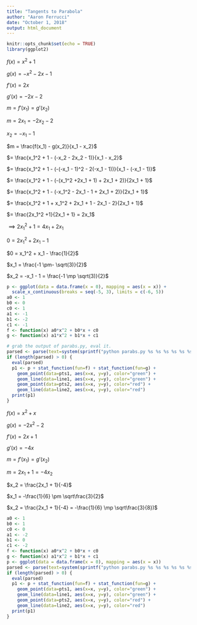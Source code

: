 ```yaml
---
title: "Tangents to Parabola"
author: "Aaron Ferrucci"
date: "October 1, 2018"
output: html_document
---
```


```r
knitr::opts_chunk$set(echo = TRUE)
library(ggplot2)
```

$f(x) = x^2 + 1$

$g(x) = -x^2 - 2x - 1$

$f'(x) = 2x$

$g'(x) = -2x - 2$

$m = f'(x_1) = g'(x_2)$

$m = 2x_1 = -2x_2 - 2$

$x_2 = -x_1 - 1$

$m = \frac{f(x_1) - g(x_2)}{x_1 - x_2}$

$= \frac{x_1^2 + 1 - (-x_2 - 2x_2 - 1)}{x_1 - x_2}$

$= \frac{x_1^2 + 1 - (-(-x_1 - 1)^2 - 2(-x_1 - 1))}{x_1 - (-x_1 - 1)}$

$= \frac{x_1^2 + 1 - (-(x_1^2 +2x_1 + 1) + 2x_1 + 2)}{2x_1 + 1}$

$= \frac{x_1^2 + 1 - (-x_1^2 - 2x_1 - 1 + 2x_1 + 2)}{2x_1 + 1}$

$= \frac{x_1^2 + 1 + x_1^2 + 2x_1 + 1 - 2x_1 - 2}{2x_1 + 1}$

$= \frac{2x_1^2 +1}{2x_1 + 1} = 2x_1$

$\implies 2x_1^2 + 1 = 4x_1 + 2x_1$

$0 = 2x_1^2 + 2x_1 - 1$

$0 = x_1^2 + x_1 - \frac{1}{2}$

$x_1 = \frac{-1 \pm- \sqrt(3)}{2}$

$x_2 = -x_1 - 1 = \frac{-1 \mp \sqrt(3)}{2}$


```r
p <- ggplot(data = data.frame(x = 0), mapping = aes(x = x)) +
  scale_x_continuous(breaks = seq(-5, 3), limits = c(-6, 5))
a0 <- 1
b0 <- 0
c0 <- 1
a1 <- -1
b1 <- -2
c1 <- -1
f <- function(x) a0*x^2 + b0*x + c0
g <- function(x) a1*x^2 + b1*x + c1

# grab the output of parabs.py, eval it.
parsed <- parse(text=system(sprintf("python parabs.py %s %s %s %s %s %s", a0, b0, c0, a1, b1, c1), intern=T))
if (length(parsed) > 0) {
  eval(parsed)
  p1 <- p + stat_function(fun=f) + stat_function(fun=g) +
    geom_point(data=pts1, aes(x=x, y=y), color="green") +
    geom_line(data=line1, aes(x=x, y=y), color="green") +
    geom_point(data=pts2, aes(x=x, y=y), color="red") +
    geom_line(data=line2, aes(x=x, y=y), color="red")
  print(p1)
}

```

$f(x) = x^2 + x$

$g(x) = -2x^2 - 2$

$f'(x) = 2x + 1$

$g'(x) = -4x$

$m = f'(x_1) = g'(x_2)$

$m = 2x_1 +1 = -4x_2$

$x_2 = \frac{2x_1 + 1}{-4}$

$x_1 = -\frac{1}{6} \pm \sqrt\frac{3}{2}$

$x_2 = \frac{2x_1 + 1}{-4} = -\frac{1}{6} \mp \sqrt\frac{3}{8})$


```r
a0 <- 1
b0 <- 1
c0 <- 0
a1 <- -2
b1 <- 0
c1 <- -2
f <- function(x) a0*x^2 + b0*x + c0
g <- function(x) a1*x^2 + b1*x + c1
p <- ggplot(data = data.frame(x = 0), mapping = aes(x = x))
parsed <- parse(text=system(sprintf("python parabs.py %s %s %s %s %s %s", a0, b0, c0, a1, b1, c1), intern=T))
if (length(parsed) > 0) {
  eval(parsed)
  p1 <- p + stat_function(fun=f) + stat_function(fun=g) +
    geom_point(data=pts1, aes(x=x, y=y), color="green") +
    geom_line(data=line1, aes(x=x, y=y), color="green") +
    geom_point(data=pts2, aes(x=x, y=y), color="red") +
    geom_line(data=line2, aes(x=x, y=y), color="red")
  print(p1)
}

```
